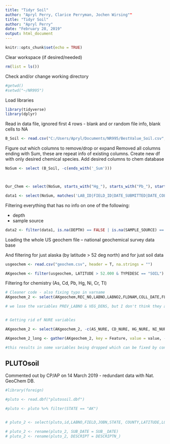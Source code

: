 ```yaml
---
title: "Tidyr Soil"
author: "Apryl Perry, Clarice Perryman, Jochen Wirsing""
title: "Tidyr Soil"
author: "Apryl Perry"
date: "February 28, 2019"
output: html_document
---
```


```r
knitr::opts_chunk$set(echo = TRUE)
```

Clear workspace (if desired/needed)
```r
rm(list = ls())
```

Check and/or change working directory
```r
#getwd()
#setwd("~/NR995")
```

Load libraries
```r
library(tidyverse)
library(dplyr)

```

Read in data file, ignored first 4 rows - blank and or random file info, blank cells to NA
```r
B_Soil <- read.csv("C:/Users/Apryl/Documents/NR995/BestValue_Soil.csv", header = TRUE, skip = 4, na.strings = c(NA, ""))
```

Figure out which columns to remove/drop or expand 
Removed all columns ending with Sum, these are repeat info of existing columns. Create new df with only desired chemical species.  Add desired columns to chem database
```r
NoSum <- select (B_Soil, -c(ends_with('_Sum')))



Our_Chem <- select(NoSum, starts_with("Hg_"), starts_with("Pb_"), starts_with("Ni_"), starts_with('As') , starts_with('Cd'), starts_with('Pb'), starts_with('Ti'))

data1 <- select(NoSum, matches('LAB_ID|FIELD_ID|DATE_SUBMITTED|DATE_COLLECT|LATITUDE|LONGITUDE|QUAD|SPHEROID|DATUM|DEPTH|SAMPLE_SOURCE|LOCATE_DESC|PRIMARY_CLASS|SAMPLE_COMMENT|SAMPLE_ZONE|HORIZON|ORGANICS|DRAINAGE|PREP|Hg_|Pb_|Ni_|As_|Cd_|Cr_|Tl_'))


```


Filtering everything that has no info on one of the following:

* depth
* sample source

```r

data2 <- filter(data1, is.na(DEPTH) == FALSE | is.na(SAMPLE_SOURCE) == FALSE)


```


Loading the whole US geochem file -- national geochemical survey data base

And filtering for just alaska (by latitude > 52 deg north) and for just soil data

```r

usgeochem <- read.csv("geochem.csv", header = T, na.strings = "")

AKgeochem <- filter(usgeochem, LATITUDE > 52.000 & TYPEDESC == "SOIL")


```


Filtering for chemistry (As, Cd, Pb, Hg, Ni, Cr, Tl)


```r


# Cleaner code - also fixing typo in varname
AKgeochem_2 <- select(AKgeochem,REC_NO,LABNO,LABNO2,FLDNAM,COLL_DATE,FLDNAM_AN,DESCRIPT,SOIL_HORIZ,SETTING,DATUM,LATITUDE,LONGITUDE,CONTAMSOU,CONTAMPOT,CONTAMDEGR,VEG,ANAL_NOTES,QUAD24CODE,FIPS,CATEGORY,TYPEDESC, matches('HG_|PB_|NI_|AS_|CD_|CR_|TL_'))

# we lose the variables PREV_LABNO & VEG_DENS, but I don't think they are wanted anyway


# Getting rid of NURE variables

AKgeochem_2 <- select(AKgeochem_2, -c(AS_NURE, CD_NURE, HG_NURE, NI_NURE, PB_NURE))


```



```r

AKgeochem_2_long <- gather(AKgeochem_2, key = Feature, value = value, -REC_NO)

#this results in some variables being dropped which can be fixed by converting them into characters and then - after turning everything in long form - switching them back into factors with levels. This is why I tagged the uploaded file "Caution"

```


## PLUTOsoil
Commented out by CP/AP on 14 March 2019 - redundant data with Nat. GeoChem DB.

```r

#library(foreign)

#pluto <- read.dbf("plutosoil.dbf")

#pluto <- pluto %>% filter(STATE == "AK")


# pluto_2 <- select(pluto,id,LABNO,FIELD,JOBN,STATE, COUNTY,LATITUDE,LONGITUDE,MAT,DESCRIPTN_,NAME,SUB__DATE,B12, B13, B20, B21, B22, TOA, matches('HG_|Q_HG|PB_|Q_PB|NI_|Q_NI|AS_|Q_AS|CD_|Q_CD|CR_|Q_CR|TL_|Q_TL'))

# pluto_2 <- rename(pluto_2, SUB_DATE = SUB__DATE)
# pluto_2 <- rename(pluto_2, DESCRIPT = DESCRIPTN_)

```

